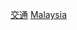 {{Catnav|頁面分類|社会|人类社会|交通|各國交通}}
{{Catnav|頁面分類|地理|国家|按國家分類|各國交通}}
{{Catnav|頁面分類|地理|国家|亚洲国家|马来西亚}}
{{Catnav|頁面分類|各種主題的頁面分類|按國家分類|各國交通}}
{{Catnav|頁面分類|人类社会|科技|交通|各國交通}}
{{Catnav|頁面分類|人类社会|交通|各國交通}}

{{catmore}}
{{Commons category|Transport in Malaysia}}

[[Category:马来西亚|交通]]
[[Category:亚洲各国交通|Malaysia]]